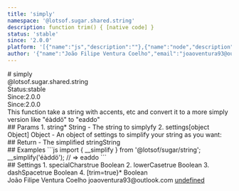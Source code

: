 ```yaml
---
title: 'simply'
namespace: '@lotsof.sugar.shared.string'
description: function trim() { [native code] }
status: 'stable'
since: '2.0.0'
platform: '[{"name":"js","description":""},{"name":"node","description":""}]'
author: '{"name":"João Filipe Ventura Coelho","email":"joaoventura93@outlook.com"}'
---
```

<div class="docmap-mdx">
# simply
<div class="_namespace">@lotsof.sugar.shared.string</div>
<div class="_metas">
<div class="_status"><span class="_status-label">Status:</span><span class="_status-value -stable">stable</span></div>
<div class="_since"><span class="_since-label">Since:</span><span class="_since-value">2.0.0</span></div>
<div class="_since"><span class="_since-label">Since:</span><span class="_since-value">2.0.0</span></div>
</div>
<div class="_description">
This function take a string with accents, etc and convert it to a more simply
version like "éàddö" to "eaddo"
</div>
<div class="_params">
## Params
1. <span class="_name">string<span class="_required">*</span></span><span class="_default"></span> <span class="_type">String</span>
   - The string to simplyfy
2. <span class="_name">settings</span><span class="_default">[object Object]</span> <span class="_type">Object</span>
   - An object of settings to simplify your string as you want:
</div>
<div class="_return">
## Return
- <span class="_description">The simplified string</span><span class="_default"></span><span class="_type">String</span>
</div>
<div class="_examples">
## Examples
```js
import { __simplify } from '@lotsof/sugar/string';
__simplify('éàddö'); // => eaddo
```
</div>
<div class="_settings">
## Settings
1. <span class="_name">specialChars</span><span class="_default">true</span> <span class="_type">Boolean</span>
2. <span class="_name">lowerCase</span><span class="_default">true</span> <span class="_type">Boolean</span>
3. <span class="_name">dashSpace</span><span class="_default">true</span> <span class="_type">Boolean</span>
4. <span class="_name">[trim=true}<span class="_required">*</span></span><span class="_default"></span> <span class="_type">Boolean</span>
</div>
<div class="_author">
<span class="_name">João Filipe Ventura Coelho</span>
<span class="_email">joaoventura93@outlook.com</span>
<a href="undefined" target="_blank" class="_url">undefined</a>
</div>
</div>